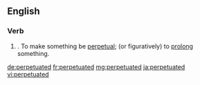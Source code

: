 ==English==

===Verb===
{{head|en|verb form}}

# {{en-past of|perpetuate}}. To make something be [[perpetual]]; (or figuratively) to [[prolong]] something.

[[de:perpetuated]]
[[fr:perpetuated]]
[[mg:perpetuated]]
[[ja:perpetuated]]
[[vi:perpetuated]]